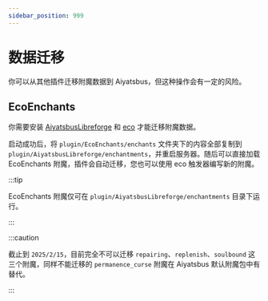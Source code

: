 ```yaml
---
sidebar_position: 999
---
```


# 数据迁移

你可以从其他插件迁移附魔数据到 Aiyatsbus，但这种操作会有一定的风险。

## EcoEnchants

你需要安装 [AiyatsbusLibreforge](https://github.com/PolarAstrum/aiyatsbus-libreforge) 和 [eco](https://github.com/Auxilor/eco/releases) 才能迁移附魔数据。

启动成功后，将 `plugin/EcoEnchants/enchants` 文件夹下的内容全部复制到 `plugin/AiyatsbusLibreforge/enchantments`，并重启服务器。随后可以直接加载 EcoEnchants 附魔，插件会自动迁移，您也可以使用 eco 触发器编写新的附魔。

:::tip

EcoEnchants 附魔仅可在 `plugin/AiyatsbusLibreforge/enchantments` 目录下运行。

:::

:::caution

截止到 `2025/2/15`，目前完全不可以迁移 `repairing`、`replenish`、`soulbound` 这三个附魔，同样不能迁移的 `permanence_curse` 附魔在 Aiyatsbus 默认附魔包中有替代。

:::